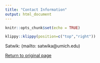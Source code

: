 ```yaml
---
title: "Contact Information"
output: html_document
---
```


 
```r
knitr::opts_chunk$set(echo = TRUE)
```

```r
klippy::klippy(position=c("top","right"))
```

Satwik:  (mailto: satwika@umich.edu)


  <a href="htmlrmark1.html">Return to original page</a>


